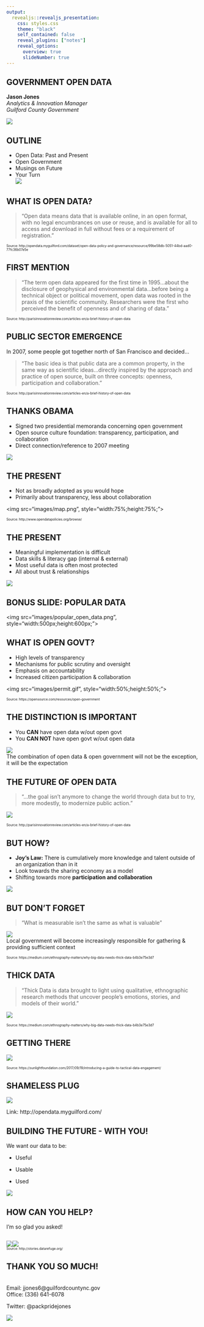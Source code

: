 ```yaml
---
output: 
  revealjs::revealjs_presentation:
    css: styles.css
    theme: "black"
    self_contained: false
    reveal_plugins: ["notes"]
    reveal_options:
      overview: true
      slideNumber: true
---
```


## GOVERNMENT OPEN DATA  
**Jason Jones**  
*Analytics & Innovation Manager*  
*Guilford County Government*  
  
  
![](images/excited.gif)

## OUTLINE 
  
- Open Data: Past and Present
- Open Government
- Musings on Future  
- Your Turn  
![](images/punch.gif)

## WHAT IS OPEN DATA?  
> "Open data means data that is available online, in an open format, with no legal encumbrances on use or reuse, and is available for all to access and download in full without fees or a requirement of registration."  

<div class="footer", style="font-size: 60%;"> 
Source: http://opendata.myguilford.com/dataset/open-data-policy-and-governance/resource/99be58db-5051-44bd-aad0-77fc36b07e5e
</div>

## FIRST MENTION  
>"The term open data appeared for the first time in 1995...about the disclosure of geophysical and environmental data...before being a technical object or political movement, open data was rooted in the praxis of the scientific community. Researchers were the first who perceived the benefit of openness and of sharing of data."

<div class="footer", style="font-size: 60%;">
Source: http://parisinnovationreview.com/articles-en/a-brief-history-of-open-data
</div>

## PUBLIC SECTOR EMERGENCE  
In 2007, some people got together north of San Francisco and decided...  

>"The basic idea is that public data are a common property, in the same way as scientific ideas...directly inspired by the approach and practice of open source, built on three concepts: openness, participation and collaboration."

<div class="footer", style="font-size: 60%;">
Source: http://parisinnovationreview.com/articles-en/a-brief-history-of-open-data
</div>

## THANKS OBAMA
- Signed two presidential memoranda concerning open government
- Open source culture foundation: transparency, participation, and collaboration 
- Direct connection/reference to 2007 meeting

![](images/obama.gif)

## THE PRESENT
- Not as broadly adopted as you would hope
- Primarily about transparency, less about collaboration

<img src="images/map.png", style="width:75%;height:75%;">

<div class="footer", style="font-size: 60%;">
Source: http://www.opendatapolicies.org/browse/
</div>

## THE PRESENT
- Meaningful implementation is difficult
- Data skills & literacy gap (internal & external)
- Most useful data is often most protected
- All about trust & relationships

![](images/trust.gif)

## BONUS SLIDE: POPULAR DATA
<img src="images/popular_open_data.png", style="width:500px;height:600px;">

## WHAT IS OPEN GOVT?  
- High levels of transparency
- Mechanisms for public scrutiny and oversight
- Emphasis on accountability
- Increased citizen participation & collaboration

<img src="images/permit.gif", style="width:50%;height:50%;">

<div class="footer", style="font-size: 60%;">
Source: https://opensource.com/resources/open-government
</div>

## THE DISTINCTION IS IMPORTANT  
- You **CAN** have open data w/out open govt
- You **CAN NOT** have open govt w/out open data  

![](images/swanson.gif)  
The combination of open data & open government will not be the exception, it will be the expectation

## THE FUTURE OF OPEN DATA  
<div class="myrow">
  <div class="mycolumn">
  >"...the goal isn’t anymore to change the world through data but to try, more modestly, to modernize public action."
  
  </div>
  <div class="mycolumn">
  
  ![](images/boom.gif)
  
  </div>
</div>

<div class="footer", style="font-size: 60%;">
Source: http://parisinnovationreview.com/articles-en/a-brief-history-of-open-data
</div>

## BUT HOW?
- **Joy's Law:** There is cumulatively more knowledge and talent outside of an organization than in it
- Look towards the sharing economy as a model
- Shifting towards more **participation and collaboration**

![](images/share.gif)

## BUT DON'T FORGET
>"What is measurable isn't the same as what is valuable"  

![](images/numbers_need_stories.jpeg)  
Local government will become increasingly responsible for gathering & providing sufficient context

<div class="footer", style="font-size: 60%;">
Source: https://medium.com/ethnography-matters/why-big-data-needs-thick-data-b4b3e75e3d7
</div>

## THICK DATA
>"Thick Data is data brought to light using qualitative, ethnographic research methods that uncover people’s emotions, stories, and models of their world."

![](images/thick_data.jpeg)

<div class="footer", style="font-size: 60%;">
Source: https://medium.com/ethnography-matters/why-big-data-needs-thick-data-b4b3e75e3d7
</div>

## GETTING THERE

![](images/tde-funnel-grid.png)

<div class="footer", style="font-size: 60%;">
Source: https://sunlightfoundation.com/2017/09/19/introducing-a-guide-to-tactical-data-engagement/
</div>

## SHAMELESS PLUG
![](images/insight.png)

Link: http://opendata.myguilford.com/

## BUILDING THE FUTURE - WITH YOU!  
<div class="myrow">
  <div class="mycolumn">
We want our data to be:  

- Useful
- Usable
- Used 

  </div>
  <div class="mycolumn">
  
  ![](images/simple.gif)
  
  </div>
</div>

## HOW CAN YOU HELP?  
I'm so glad you asked!

<div style="column-count: 2;">
<div style="float: left;">
![](images/data_story.png)
</div>

<div style="float: right:">
![](images/story.png)
</div>
</div>

<div class="footer", style="font-size: 60%;"> 
Source: http://stories.datarefuge.org/
</div>

## THANK YOU SO MUCH!
</br>
Email: jjones6@guilfordcountync.gov  
Office: (336) 641-6078  
  
Twitter: @packpridejones  

![](images/thanks.gif)
